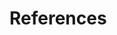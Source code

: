 # References {-}
<div id="refs"></div>

<!--
Eventueel opsplitsen in sleutelreferentie en overige referenties.
-->
